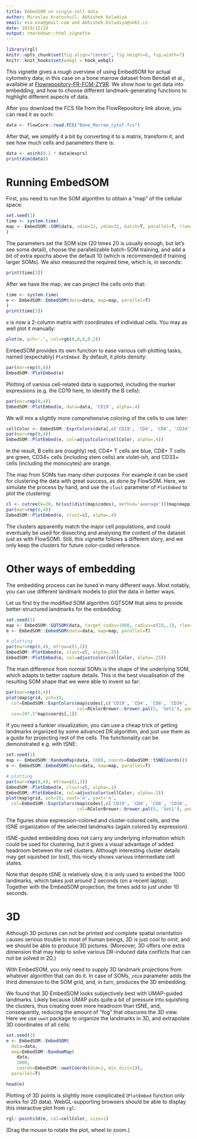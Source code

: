 ```yaml
---
title: EmbedSOM on single-cell data
author: Miroslav Kratochvíl, Abhishek Koladiya
email: exa.exa@gmail.com and Abhishek.Koladiya@uhkt.cz
date: 2019/12/28
output: rmarkdown::html_vignette
---
```


```r
library(rgl)
knitr::opts_chunk$set(fig.align="center", fig.height=6, fig.width=7) 
knitr::knit_hooks$set(webgl = hook_webgl)
```

This vignette gives a rough overview of using EmbedSOM for actual cytometry data; in this case on a bone marrow dataset from Bendall et al., available at [Flowrepository-FR-FCM-ZY9R](https://flowrepository.org/id/FR-FCM-ZY9R). We show how to get data into embedding, and how to choose different landmark-generating functions to highlight different aspects of data.

After you download the FCS file from the FlowRepository link above, you can read it as such:

```r
data <- flowCore::read.FCS("Bone_Marrow_cytof.fcs")
```

After that, we simplify it a bit by converting it to a matrix, transform it, and see how much cells and parameters there is:

```r
data <- asinh(0.2 * data@exprs)
print(dim(data))
```

# Running EmbedSOM

First, you need to run the SOM algorithm to obtain a "map" of the cellular space:

```r
set.seed(1)
time <- system.time(
map <- EmbedSOM::SOM(data, xdim=32, ydim=32, batch=T, parallel=T, rlen=20)
)
```

The parameters set the SOM size (20 times 20 is usually enough, but let's see some detail), choose the parallelizable batch-SOM training, and add a bit of extra epochs above the default 10 (which is recommended if training larger SOMs). We also measured the required time, which is, in seconds:

```r
print(time[3])
```

After we have the map, we can project the cells onto that:

```r
time <- system.time(
e <- EmbedSOM::EmbedSOM(data=data, map=map, parallel=T)
)
print(time[3])
```

`e` is now a 2-column matrix with coordinates of individual cells. You may as well plot it manually:

```r
plot(e, pch='.', col=rgb(0,0,0,0.2))
```

EmbedSOM provides its own function to ease various cell-plotting tasks, named (expectably) `PlotEmbed`. By default, it plots density:

```r
par(mar=rep(0,4))
EmbedSOM::PlotEmbed(e)
```

Plotting of various cell-related data is supported, including the marker expressions (e.g. the CD19 here, to identify the B cells):

```r
par(mar=rep(0,4))
EmbedSOM::PlotEmbed(e, data=data, 'CD19', alpha=.4)
```

We will mix a slightly more comprehensive coloring of the cells to use later:

```r
cellColor <- EmbedSOM::ExprColors(data[,c('CD19', 'CD4', 'CD8', 'CD34', 'CD33')], col=RColorBrewer::brewer.pal(5, 'Set1'), pow=4, alpha=1)
par(mar=rep(0,4))
EmbedSOM::PlotEmbed(e, col=adjustcolor(cellColor, alpha=.4))
```

In the result, B cells are (roughly) red, CD4+ T cells are blue, CD8+ T cells are green, CD34+ cells (including stem cells) are violet-ish, and CD33+ cells (including the monocytes) are orange.

The map from SOMs has many other purposes. For example it can be used for clustering the data with great success, as done by FlowSOM. Here, we simulate the process by hand, and use the `clust` parameter of `PlotEmbed` to plot the clustering:

```r
cl <- cutree(k=20, hclust(dist(map$codes), method='average'))[map$mapping[,1]]
par(mar=rep(0,4))
EmbedSOM::PlotEmbed(e, clust=cl, alpha=.4)
```

The clusters apparently match the major cell populations, and could eventually be used for dissecting and analysing the content of the dataset just as with FlowSOM). Still, this vignette follows a different story, and we only keep the clusters for future color-coded reference.

# Other ways of embedding

The embedding process can be tuned in many different ways. Most notably, you can use different landmark models to plot the data in better ways.

Let us first try the modified SOM algorithm GQTSOM that aims to provide better-structured landmarks for the embedding:

```r
set.seed(1)
map <- EmbedSOM::GQTSOM(data, target_codes=1000, radius=c(10,.1), rlen=15, parallel=T)
e <- EmbedSOM::EmbedSOM(data=data, map=map, parallel=T)

# plotting
par(mar=rep(0,4), mfrow=c(1,2))
EmbedSOM::PlotEmbed(e, clust=cl, alpha=.25)
EmbedSOM::PlotEmbed(e, col=adjustcolor(cellColor, alpha=.25))
```

The main difference from normal SOMs is the shape of the underlying SOM, which adapts to better capture details. This is the best visualisation of the resulting SOM shape that we were able to invent so far:

```r
par(mar=rep(0,4))
plot(map$grid, pch=19,
  col=EmbedSOM::ExprColors(map$codes[,c('CD19', 'CD4', 'CD8', 'CD34', 'CD33')],
                           col=RColorBrewer::brewer.pal(5, 'Set1'), pow=4),
  cex=20*.5^map$coords[,1])
```

If you need a funkier visualization, you can use a cheap trick of getting landmarks organized by some advanced DR algorithm, and just use them as a guide for projecting rest of the cells. The functionality can be demonstrated e.g. with tSNE:

```r
set.seed(1)
map <- EmbedSOM::RandomMap(data, 1000, coords=EmbedSOM::tSNECoords())
e <- EmbedSOM::EmbedSOM(data=data, map=map, parallel=T)

# plotting
par(mar=rep(0,4), mfrow=c(1,3))
EmbedSOM::PlotEmbed(e, clust=cl, alpha=.1)
EmbedSOM::PlotEmbed(e, col=adjustcolor(cellColor, alpha=.1))
plot(map$grid, pch=19, xaxt='n', yaxt='n',
  col=EmbedSOM::ExprColors(map$codes[,c('CD19', 'CD4', 'CD8', 'CD34', 'CD33')],
                           col=RColorBrewer::brewer.pal(5, 'Set1'), pow=2))
```

The figures show expression-colored and cluster-colored cells, and the tSNE organization of the selected landmarks (again colored by expression).

tSNE-guided embedding does not carry any underlying information which could be used for clustering, but it gives a visual advantage of added headroom between the cell clusters. Although interesting cluster details may get squished (or lost), this nicely shows various intermediate cell states.

Note that despite tSNE is relatively slow, it is only used to embed the 1000 landmarks, which takes just around 2 seconds (on a recent laptop). Together with the EmbedSOM projection, the times add to just under 10 seconds.

# 3D

Although 3D pictures can not be printed and complete spatial orientation causes serious trouble to most of human beings, 3D is just cool to omit, and we should be able to produce 3D pictures. (Moreover, 3D offers one extra dimension that may help to solve various DR-induced data conflicts that can not be solved in 2D.)

With EmbedSOM, you only need to supply 3D landmark projections from whatever algorithm that can do it. In case of SOMs, `zdim` parameter adds the third dimension to the SOM grid, and, in turn, produces the 3D embedding.

We found that 3D EmbedSOM looks subjectively best with UMAP-guided landmarks. Likely because UMAP puts quite a bit of pressure into squishing the clusters, thus creating even more headroom than tSNE, and, consequently, reducing the amount of "fog" that obscures the 3D view. Here we use `uwot` package to organize the landmarks in 3D, and extrapolate 3D coordinates of all cells:
```r
set.seed(1)
e <- EmbedSOM::EmbedSOM(
  data=data,
  map=EmbedSOM::RandomMap(
    data,
    1000,
    coords=EmbedSOM::uwotCoords(dim=3, min_dist=1)),
  parallel=T)

head(e)
```

Plotting of 3D points is slightly more complicated (`PlotEmbed` function only works for 2D data). WebGL-supporting browsers should be able to display this interactive plot from `rgl`:

```r
rgl::points3d(e, col=cellColor, size=1)
```

(Drag the mouse to rotate the plot, wheel to zoom.)
